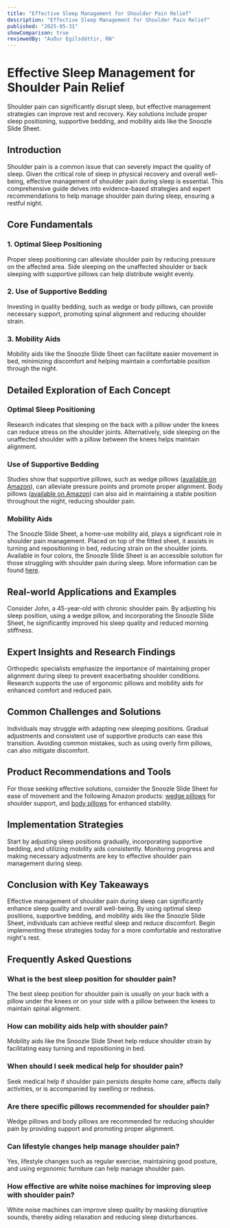 ```yaml
---
title: "Effective Sleep Management for Shoulder Pain Relief"
description: "Effective Sleep Management for Shoulder Pain Relief"
published: "2025-05-31"
showComparison: true
reviewedBy: "Auður Egilsdóttir, RN"
---
```

<h1>Effective Sleep Management for Shoulder Pain Relief</h1>

<p>Shoulder pain can significantly disrupt sleep, but effective management strategies can improve rest and recovery. Key solutions include proper sleep positioning, supportive bedding, and mobility aids like the Snoozle Slide Sheet.</p>

<h2>Introduction</h2>
<p>Shoulder pain is a common issue that can severely impact the quality of sleep. Given the critical role of sleep in physical recovery and overall well-being, effective management of shoulder pain during sleep is essential. This comprehensive guide delves into evidence-based strategies and expert recommendations to help manage shoulder pain during sleep, ensuring a restful night.</p>

<h2>Core Fundamentals</h2>
<h3>1. Optimal Sleep Positioning</h3>
<p>Proper sleep positioning can alleviate shoulder pain by reducing pressure on the affected area. Side sleeping on the unaffected shoulder or back sleeping with supportive pillows can help distribute weight evenly.</p>
<h3>2. Use of Supportive Bedding</h3>
<p>Investing in quality bedding, such as wedge or body pillows, can provide necessary support, promoting spinal alignment and reducing shoulder strain.</p>
<h3>3. Mobility Aids</h3>
<p>Mobility aids like the Snoozle Slide Sheet can facilitate easier movement in bed, minimizing discomfort and helping maintain a comfortable position through the night.</p>

<h2>Detailed Exploration of Each Concept</h2>
<h3>Optimal Sleep Positioning</h3>
<p>Research indicates that sleeping on the back with a pillow under the knees can reduce stress on the shoulder joints. Alternatively, side sleeping on the unaffected shoulder with a pillow between the knees helps maintain alignment.</p>

<h3>Use of Supportive Bedding</h3>
<p>Studies show that supportive pillows, such as wedge pillows (<a href="https://amzn.to/3FhMB4a">available on Amazon</a>), can alleviate pressure points and promote proper alignment. Body pillows (<a href="https://amzn.to/4jn3rfZ">available on Amazon</a>) can also aid in maintaining a stable position throughout the night, reducing shoulder pain.</p>

<h3>Mobility Aids</h3>
<p>The Snoozle Slide Sheet, a home-use mobility aid, plays a significant role in shoulder pain management. Placed on top of the fitted sheet, it assists in turning and repositioning in bed, reducing strain on the shoulder joints. Available in four colors, the Snoozle Slide Sheet is an accessible solution for those struggling with shoulder pain during sleep. More information can be found <a href="https://mysnoozle.com">here</a>.</p>

<h2>Real-world Applications and Examples</h2>
<p>Consider John, a 45-year-old with chronic shoulder pain. By adjusting his sleep position, using a wedge pillow, and incorporating the Snoozle Slide Sheet, he significantly improved his sleep quality and reduced morning stiffness.</p>

<h2>Expert Insights and Research Findings</h2>
<p>Orthopedic specialists emphasize the importance of maintaining proper alignment during sleep to prevent exacerbating shoulder conditions. Research supports the use of ergonomic pillows and mobility aids for enhanced comfort and reduced pain.</p>

<h2>Common Challenges and Solutions</h2>
<p>Individuals may struggle with adapting new sleeping positions. Gradual adjustments and consistent use of supportive products can ease this transition. Avoiding common mistakes, such as using overly firm pillows, can also mitigate discomfort.</p>

<h2>Product Recommendations and Tools</h2>
<p>For those seeking effective solutions, consider the Snoozle Slide Sheet for ease of movement and the following Amazon products: <a href="https://amzn.to/3FhMB4a">wedge pillows</a> for shoulder support, and <a href="https://amzn.to/4jn3rfZ">body pillows</a> for enhanced stability.</p>

<h2>Implementation Strategies</h2>
<p>Start by adjusting sleep positions gradually, incorporating supportive bedding, and utilizing mobility aids consistently. Monitoring progress and making necessary adjustments are key to effective shoulder pain management during sleep.</p>

<h2>Conclusion with Key Takeaways</h2>
<p>Effective management of shoulder pain during sleep can significantly enhance sleep quality and overall well-being. By using optimal sleep positions, supportive bedding, and mobility aids like the Snoozle Slide Sheet, individuals can achieve restful sleep and reduce discomfort. Begin implementing these strategies today for a more comfortable and restorative night's rest.</p>

<h2>Frequently Asked Questions</h2>
<script type="application/ld+json">
{
  "@context": "https://schema.org",
  "@type": "FAQPage",
  "mainEntity": [
    {
      "@type": "Question",
      "name": "What is the best sleep position for shoulder pain?",
      "acceptedAnswer": {
        "@type": "Answer",
        "text": "The best sleep position for shoulder pain is usually on your back with a pillow under the knees or on your side with a pillow between the knees to maintain spinal alignment."
      }
    },
    {
      "@type": "Question",
      "name": "How can mobility aids help with shoulder pain?",
      "acceptedAnswer": {
        "@type": "Answer",
        "text": "Mobility aids like the Snoozle Slide Sheet help reduce shoulder strain by facilitating easy turning and repositioning in bed."
      }
    },
    {
      "@type": "Question",
      "name": "When should I seek medical help for shoulder pain?",
      "acceptedAnswer": {
        "@type": "Answer",
        "text": "Seek medical help if shoulder pain persists despite home care, affects daily activities, or is accompanied by swelling or redness."
      }
    },
    {
      "@type": "Question",
      "name": "Are there specific pillows recommended for shoulder pain?",
      "acceptedAnswer": {
        "@type": "Answer",
        "text": "Wedge pillows and body pillows are recommended for reducing shoulder pain by providing support and promoting proper alignment."
      }
    },
    {
      "@type": "Question",
      "name": "Can lifestyle changes help manage shoulder pain?",
      "acceptedAnswer": {
        "@type": "Answer",
        "text": "Yes, lifestyle changes such as regular exercise, maintaining good posture, and using ergonomic furniture can help manage shoulder pain."
      }
    },
    {
      "@type": "Question",
      "name": "How effective are white noise machines for improving sleep with shoulder pain?",
      "acceptedAnswer": {
        "@type": "Answer",
        "text": "White noise machines can improve sleep quality by masking disruptive sounds, thereby aiding relaxation and reducing sleep disturbances."
      }
    }
  ]
}
</script>

<div class="faq-content">
<h3>What is the best sleep position for shoulder pain?</h3>
<p>The best sleep position for shoulder pain is usually on your back with a pillow under the knees or on your side with a pillow between the knees to maintain spinal alignment.</p>
<h3>How can mobility aids help with shoulder pain?</h3>
<p>Mobility aids like the Snoozle Slide Sheet help reduce shoulder strain by facilitating easy turning and repositioning in bed.</p>
<h3>When should I seek medical help for shoulder pain?</h3>
<p>Seek medical help if shoulder pain persists despite home care, affects daily activities, or is accompanied by swelling or redness.</p>
<h3>Are there specific pillows recommended for shoulder pain?</h3>
<p>Wedge pillows and body pillows are recommended for reducing shoulder pain by providing support and promoting proper alignment.</p>
<h3>Can lifestyle changes help manage shoulder pain?</h3>
<p>Yes, lifestyle changes such as regular exercise, maintaining good posture, and using ergonomic furniture can help manage shoulder pain.</p>
<h3>How effective are white noise machines for improving sleep with shoulder pain?</h3>
<p>White noise machines can improve sleep quality by masking disruptive sounds, thereby aiding relaxation and reducing sleep disturbances.</p>
</div>
